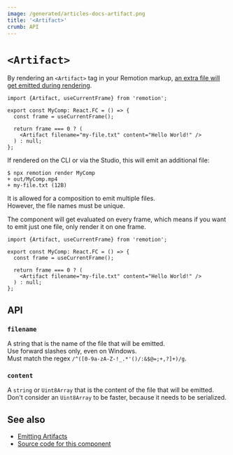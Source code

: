 ```yaml
---
image: /generated/articles-docs-artifact.png
title: '<Artifact>'
crumb: API
---
```


# `<Artifact>`<AvailableFrom v="4.0.176"/>

By rendering an `<Artifact>` tag in your Remotion markup, [an extra file will get emitted during rendering](/docs/artifacts).

```tsx twoslash title="MyComp.tsx"
import {Artifact, useCurrentFrame} from 'remotion';

export const MyComp: React.FC = () => {
  const frame = useCurrentFrame();

  return frame === 0 ? (
    <Artifact filename="my-file.txt" content="Hello World!" />
  ) : null;
};
```

If rendered on the CLI or via the Studio, this will emit an additional file:

```
$ npx remotion render MyComp
+ out/MyComp.mp4
+ my-file.txt (12B)
```

It is allowed for a composition to emit multiple files.  
However, the file names must be unique.

The component will get evaluated on every frame, which means if you want to emit just one file, only render it on one frame.

```tsx twoslash title="❌ Will generate an asset on every frame and throw an error because the file name is not unique"
import {Artifact, useCurrentFrame} from 'remotion';

export const MyComp: React.FC = () => {
  const frame = useCurrentFrame();

  return frame === 0 ? (
    <Artifact filename="my-file.txt" content="Hello World!" />
  ) : null;
};
```

## API

### `filename`

A string that is the name of the file that will be emitted.  
Use forward slashes only, even on Windows.  
Must match the regex `/^([0-9a-zA-Z-!_.*'()/:&$@=;+,?]+)/g`.

### `content`

A `string` or `Uint8Array` that is the content of the file that will be emitted. Don't consider an `Uint8Array` to be faster, because it needs to be serialized.

## See also

- [Emitting Artifacts](/docs/artifacts)
- [Source code for this component](https://github.com/remotion-dev/remotion/blob/main/packages/core/src/Artifact.tsx)
